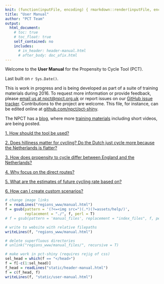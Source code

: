 ```yaml
---
knit: (function(inputFile, encoding) { rmarkdown::render(inputFile, encoding = encoding, output_file = file.path(dirname(inputFile), '../regions_www/manual.html')) })
title: "User Manual"
author: "PCT Team"
output:
  html_document:
    # toc: true
    # toc_float: true
    self_contained: no
    includes:
      # in_header: header-manual.html
      # after_body: doc_afix.html
---
```


<script>
  function toggleElement(id) {
if(document.getElementById(id).style.display == 'none') {
  document.getElementById(id).style.display = '';
} else {
  document.getElementById(id).style.display = 'none';
}
  }
</script>

Welcome to the **User Manual** for the Propensity to Cycle Tool (PCT).

Last built on `r Sys.Date()`.

This is work in progress and is being developed as part of a suite of training materials during 2016. To request more information or provide feedback, please [email us at npct@npct.org.uk](mailto:npct@npct.org.uk?Subject=Manual) or report issues on our [GitHub issue tracker](https://github.com/npct/pct-shiny/issues). Contributions to the project are welcome. This file, for instance, can be edited online at [github.com/npct/pct-shiny](https://github.com/npct/pct-shiny/edit/master/static/Manual.html).

The NPCT has a [blog](http://pct.bike/wp/), where more [training materials](http://pct.bike/wp/?cat=6) including short videos, are being posted.

[1\. How should the tool be used?](javascript:toggleElement('helptable'))

<div id="helptable" style="display:none">

The tool can be used in many different ways depending on the aims of the user. The tool is primarily designed to be used interactively. By switching between different scenarios, for example, one can see how the distribution of cycling can be expected to change as cycling grows. By switching between line types, you can see whether or not 'desire lines' of high demand are supplied with quiet and direct routes.

By experimenting with the 'Freeze lines' option and zooming into specific areas of interest, the level of cycling at more local levels can be explored. And by setting the basemap to 'Satellite' when zoomed into specific parts of the road network, the space available to create new cycle paths and car-free zones can be explored.

Overall, there are many ways that the tool can be used to improve cycling provision. It is likely that more features will be added in future versions The table below explains the various options in the interactive map.

<table class="table table-hover table-responsive">

<tbody>

<tr>

<td style="vertical-align: top; width: 1054px;"><span style="font-weight: bold; text-decoration: underline;">Scenario:</span>  

1.  Census 2011 Reported Cycle Commuting
2.  Government Target: this scenario is based on the UK government's proposed target (as set out in its draft [Cycling Delivery Plan](https://www.gov.uk/government/uploads/system/uploads/attachment_data/file/364791/141015_Cycling_Delivery_Plan.pdf)) to double cycling in England. Taking population increases and trip rate decreases into account, the target implies doubling the proportion of trips made by cycling nationwide. Trips that have a large distances or that already have a high rate of cycling will see cycling increase less than two-fold; trips with a below average current rate of cycling but high potential (based on the distance) will see cycling increase more than two-fold.
3.  Gender equality: Women have the same cycling rate as men
4.  Go Dutch: Cycling propensity at the levels seen in the Netherlands
5.  Electric bicycles: Willingness to cycle longer trips increases with widespread use of electric bicycles

</td>

<td style="vertical-align: top; width: 535px;">![Scenario Selection](./assets/help/scenario-selection.png)  
</td>

</tr>

<tr>

<td style="vertical-align: top; width: 1054px;"><span style="font-weight: bold; text-decoration: underline;">Zone Attribute</span>  

1.  Scenario Level of Cycling is the model predicted rate of cycling in the given area for the chosen scenario
2.  Scenario Increase in Cycling is the corresponding number of additional cycle commuters over and above Census 2011
3.  None: No zone attribute is displayed

</td>

<td style="vertical-align: top; width: 535px;">![Zone Attribute](./assets/help/zone-attribute.png)  
</td>

</tr>

<tr>

<td style="vertical-align: top; width: 1054px;"><span style="font-weight: bold; text-decoration: underline;">Cycling Flows</span>  

1.  Straight Lines between the population weighted centroids of Census Medium Super Output Areas
2.  'Fastest' Route using [Cycle Streets Routing](http://www.cyclestreets.net/journey/help/howitworks/)
3.  'Fastest' and 'Quietest' Routes using Cycle Streets Routing

</td>

<td style="vertical-align: top; width: 535px;">![Cycling Flows](./assets/help/cycling-flows.png)  
</td>

</tr>

<tr>

<td style="vertical-align: top; width: 1054px;">

<span style="font-weight: bold; text-decoration: underline;">Freeze Lines</span>

1.  Ticked: The top cycling flows shown remain those calculated based on the visible map area when the box was ticked
2.  Unticked: If the visible map area changes, flows are recalculated accordingly

</td>

<td style="vertical-align: top; width: 535px;">![Fixed Lines](./assets/help/freeze-lines.png)  
</td>

</tr>

<tr>

<td style="vertical-align: top; width: 1054px;">

<span style="font-weight: bold; text-decoration: underline;">Line Attribute</span>

1.  Scenario Level of Cycling is the model predicted rate of cycling between an origin destination pair for the chosen scenario
2.  Scenario Increase in Cycling is the corresponding number of additional cycle commuters that can be expected between the origin destination pair

</td>

<td style="vertical-align: top; width: 535px;">![Line Attribute](./assets/help/line-attribute.png)  
</td>

</tr>

<tr>

<td style="vertical-align: top; width: 1054px;"><span style="font-weight: bold; text-decoration: underline;">Flows to Show</span>  
When viewing flows, this slider selects how many of the of the top 50 are shown</td>

<td style="vertical-align: top; width: 535px;">![Number of Lines to Show](./assets/help/number-of-lines.png)  
</td>

</tr>

<tr>

<td style="vertical-align: top; width: 1054px;">

<span style="font-weight: bold; text-decoration: underline;">Fastest Route</span> The purple line represents the 'Fastest' cycling route calculated by CycleStreets between the population weighted centroid of two zones. Once selected the following information is displayed:

1.  Total commutes 2011: The total number of commuting trips between these two zones
2.  Cycling 2011: Reported cycle commutes between these two zones
3.  Scenario Cycling: The model predicted rate of cycling between an origin destination pair for the chosen scenario
4.  Scenario Increase: The difference between the Census 2011 Cycling and the Scenario
5.  Route Distance: The route distance in km between the centre of the zones

<span style="font-weight: bold; text-decoration: underline;"></span></td>

<td style="vertical-align: top; width: 535px;">![Direct Route](./assets/help/direct-route.png)  
</td>

</tr>

<tr>

<td style="vertical-align: top;">

<span style="font-weight: bold; text-decoration: underline;">Quiet Route</span> The light blue line represents the 'Quitest' cycling route calculated by CycleStreets between the population weighted centroid of two zones. Once selected the following information is displayed:

1.  Total commutes 2011: The total number of commuting trips between these two zones
2.  Cycling 2011: Reported cycle commutes between these two zones
3.  Scenario Cycling: The model predicted rate of cycling between an origin destination pair for the chosen scenario
4.  Scenario Increase: The difference between the Census 2011 Cycling and the Scenario
5.  Route Distance: The route distance in km between the centre of the zones

</td>

<td style="vertical-align: top;">![Quiet Route](./assets/help/quiet-route.png)  
</td>

</tr>

<tr>

<td style="vertical-align: top;">

<span style="font-weight: bold; text-decoration: underline;">Straight Lines</span> The red line represents a straight line between the population weighted centroid of two zones. Once selected the following information is displayed:

1.  Total commutes 2011: The total number of commuting trips between these two zones
2.  Cycling 2011: Reported cycle commutes between these two zones
3.  Scenario Cycling: The model predicted rate of cycling between an origin destination pair for the chosen scenario
4.  Scenario Increase: The difference between the Census 2011 Cycling and the Scenario
5.  Route Distance: The route distance in km between the centre of the zones

</td>

<td style="vertical-align: top;">![Straight Line](./assets/help/straight-line-popup.png)  
</td>

</tr>

<tr>

<td style="vertical-align: top;">

<span style="font-weight: bold; text-decoration: underline;">Zone Information</span> Zone information is displayed on clicking on the black circle in the centre of each zone:

1.  Zone: Zone name according to the Census
2.  Scenario Level of Cycling: the model predicted rate of cycling in the given area for the chosen scenario
3.  Scenario Increase in Cycling: the corresponding number of additional cycle commuters over and above Census 2011
4.  Hilliness: Shows the average hilliness of the zone from [digital elevation model](http://srtm.csi.cgiar.org/) data supplied by NASA.

</td>

<td style="vertical-align: top;">![Zone](./assets/help/zone-popup.png)  
</td>

</tr>

<tr>

<td style="vertical-align: top;"><span style="font-weight: bold; text-decoration: underline;">Zone Attribute Legend</span> The legend shows quartiles for the displayed zone attribute according to the scenario selected.</td>

<td style="vertical-align: top;">![Legend](./assets/help/legend.png)</td>

</tr>

</tbody>

</table>

</div>

[2\. Does hilliness matter for cycling? Do the Dutch just cycle more because the Netherlands is flatter?](javascript:toggleElement('a1'))

<div id="a1" style="display:none">

Hilliness is certainly an important predictor of cycling levels in England, with the probability of cycling a trip falling steadily as the hilliness of the local area increases (Figure 1). Overall, people in the tenth of the population in the flattest areas are three times more likely to cycle a trip than the tenth of people in the hilliest areas (2.8% trips cycled vs 0.8%).

<div style="margin: 0 auto; text-align: center">

<table cellpadding="5" align="center" border="0" width="70%">

<tbody>

<tr>

<td align="center" valign="center">[![](./assets/help/Fig0.png)](./assets/help/Fig0.png "Figure 1: Proportion of trips cycled in England, according to the hilliness of the local area")   
</td>

</tr>

<tr class="caption">

<td align="center" valign="center">**Figure 1: Proportion of trips cycled in England, according to the hilliness of the local area**</td>

</tr>

</tbody>

</table>

</div>

It is also true that the Netherlands is a flatter country than England. As illustrated in Figure 2, around 80% of people in the Netherlands live in areas that are below the 20th centile for local hilliness in England. Under 4% of people in the Netherlands in live in areas that are above the 50th centile for hilliness in England. Note that in both England and the Netherlands the local area is defined using administrative areas designed to contain populations of around 1500 individuals.

<div style="margin: 0 auto; text-align: center">

<table cellpadding="5" align="center" border="0" width="70%">

<tbody>

<tr>

<td align="center" valign="center">[![](./assets/help/Fig1.png)](./assets/help/Fig1.png "Figure 2: Distribution of the population of the Netherlands in terms of the hilliness of their local area, relative to the tenths defined in England.") </td>

</tr>

<tr class="caption">

<td align="center" valign="center">**Figure 2: Distribution of the population of the Netherlands in terms of the hilliness of their local area, relative to the tenths defined in England.**</td>

</tr>

</tbody>

</table>

</div>

We estimated what would happen to cycling levels in England if England had the same flat topography as the Netherlands (but the existing infrastructure, travel patterns and cycling cultures). We did this by re-weighting the cycle mode share shown in Figure 1 according to the Dutch distribution of hilliness shown in Figure 2 i.e. giving much more weight to the cycling levels of those living in the flattest parts of England than those living in the hilliest parts. In this "Dutch levels of hilliness" scenario, the proportion of trips cycled in England rose from 1.7% to 2.6%. This is still ten times lower than the mode share of 26.7% actually observed in the Netherlands. So although hilliness does explain a small part of why the English cycle less than the Dutch, it still leaves a massive difference unexplained. Or to put it another way, only if cycling levels in England were increased ten-fold would "the Netherlands is flatter" become a convincing excuse for England lagging behind.  

</div>

[3\. How does propensity to cycle differ between England and the Netherlands?](javascript:toggleElement('a2'))

<div id="a2" style="display:none">

People in the Netherlands make 26.7% of trips by bicycle, fifteen times higher than the figure of 1.7% in England. In addition, cycling in England is skewed towards younger, male cyclists (Figure 1A). By contrast in the Netherlands cycling remains common into older age, and women are in fact slightly more likely to cycle than men (Figure 1B). This means that the difference between England and the Netherlands is particularly large for women and older people (Figure 2). For example, whereas the cycle mode share is ‘only’ six times higher in the Netherlands than in England for men in their thirties, it is over 20 times higher for women in their thirties or men in their seventies and eighties. For women in their seventies and eighties, the cycle mode share is over 60 times higher in the Netherlands than in England.

<div style="margin: 0 auto; text-align: center">

<table cellpadding="5" align="center" border="0" width="90%">

<tbody>

<tr>

<td align="center" valign="center">[![](./assets/help/Fig2.png)](./assets/help/Fig2.png "Figure 1: Proportion of trips cycled in England and Netherlands stratified by age and sex")   
</td>

</tr>

<tr class="caption">

<td align="center" valign="center">**Figure 1: Proportion of trips cycled in England and Netherlands stratified by age and sex**</td>

</tr>

<tr class="row2">

<td align="center" valign="center">[![](./assets/help/Fig3.png)  
](./assets/help/Fig3.png "Figure 2: Ratio of cycle mode share in the Netherlands versus England, stratified by age and sex")</td>

</tr>

<tr class="caption">

<td align="center" valign="center">**Figure 2: Ratio of cycle mode share in the Netherlands versus England, stratified by age and sex**</td>

</tr>

</tbody>

</table>

</div>

In both countries, the probability of cycling falls rapidly as trip distance increases. Interestingly, the shape of this distance decay relationship is generally similar between the two countries (Figure 3). In other words, the Dutch achieve their higher cycling levels by boosting the relative probability that trips of all distances will be made by bicycle. This indicates that the potential to increase cycling levels in England exists for longer trips (≥ 10km) as well as for the shorter trips that are more often targeted in cycling interventions, perhaps through improved infrastructure or a more widespread adoption of ebikes. The only noticeable difference between England and the Netherlands is that the Dutch are relatively more likely to cycle short trips ≤ 1.5 miles than the English. Plausibly, this reflects trips being cycled in the Netherlands that are more often walked in England.

<div style="margin: 0 auto; text-align: center">

<table cellpadding="5" align="center" border="0" width="80%">

<tbody>

<tr>

<td align="center" valign="center">[![](./assets/help/Fig4.png)](./assets/help/Fig4.png "Figure 3: 'Distance decay' curves in England and the Netherlands, showing the probability that a trip of a given distance will be cycled relative to a trip of 2 miles")   
</td>

</tr>

<tr class="caption">

<td align="center" valign="center">**Figure 3: 'Distance decay' curves in England and the Netherlands, showing the probability that a trip of a given distance will be cycled relative to a trip of 2 miles**</td>

</tr>

</tbody>

</table>

</div>

</div>

[4\. Why focus on the direct routes?](javascript:toggleElement('a3'))

<div id="a3" style="display:none">

We give users the option of seeing either the 'direct' or the 'direct' the 'quietest' routes on the map. Which might people use? These routes come from the journey planner Cyclestreets.net, which helps people plan their cycling route. [Cyclestreets.net](http://www.cyclestreets.net) shows three types of route, 'direct', 'balanced', and 'quietest'. Many cyclists currently choose to take a quieter route at the cost of extra time because often the shortest route involves sharing with motor traffic on busy roads. However, even the quieter routes can still involve negotiating busy roads at times. The aim of the NPCT is not to predict exactly where people are currently cycling. Rather we are trying to prioritise where to put new infrastructure.

For many people, cycling with busy traffic is hugely off-putting. A systematic review carried out for this project found this particularly puts off women, and probably also older people and those riding with children.

So are the quietest routes for those groups, and the direct routes for others? No, because this project also shows that propensity to cycle declines more rapidly with distance for women and older people. If a quieter route creates a detour such that a 2 mile trip becomes effectively a 3 mile trip, younger men’s propensity to cycle the route will decrease 11%. But for younger women, the decline is 19%, and for older adults (60+) the propensity would decrease by 35%.

This hits women’s and older men’s cycling twice: they are less likely than men to want to cycle the direct route, but then are also less likely to be willing to cycle an effectively longer alternative route. It’s likely to be part of the reason for disparities in cycling by age and gender.

<div style="margin: 0 auto; text-align: center">

<table cellpadding="5" align="center" border="0" width="70%">

<tbody>

<tr>

<td align="center" valign="center">[![](./assets/help/Route.png)](./assets/help/Route.png "Direct and Quiet Routes between two zones.")   
</td>

</tr>

<tr class="caption">

<td align="center" valign="center">**Figure 1: Direct and Quiet Routes between two zones.**</td>

</tr>

</tbody>

</table>

</div>

Instead, for utility trips, improving direct routes will reduce safety and time disincentives to cycling. So while a good proportion of current cyclists may use the 'quietest' route, a big increase in capacity will likely necessitate substantial improvements to the 'direct' route, which will then carry many more riders.

Thus we have chosen to present the 'direct' as the most first choice for creating good cycling routes.

</div>

[5\. What are the estimates of future cycling rate based on?](javascript:toggleElement('a4'))

<div id="a4" style="display:none">

The estimates of future cycling rate are based on a regression model, the results of which can be seen in the Model Output Tab.

To create different scenarios of the future, we used different distance decay curves. For the Dutch scenario, for example, we assumed that the likelihood of cycling a given distance was the same in the UK as it is in the Netherlands.

The regression model also takes hilliness into account. The output is displayed in a way that focusses on the _absolute_ rate of cycling rather than the _percentage_ who cycle in a particular area or along a particular desire line. Thus short distance trips with a currently low rate of cycling, few hills and a high number of commutes will tend to have the highest projected increase in cycling.

The tool should be used interactively. By switching between different scenarios, for example, one can see how the distribution of cycling can be expected to change as cycling grows. By switching between line types, you can see whether or not 'desire lines' of high demand are supplied with quiet and direct routes.

By experimenting with the 'Freeze lines' option and zooming into specific areas of interest, the level of cycling at more local levels can be explored. And by setting the basemap to 'Satellite' when zoomed into specific parts of the road network, the space available to create new cycle paths and car-free zones can be explored.

Overall, there are many ways that the tool can be used to improve cycling provision. It is likely that more features will be added in future versions (if you have any suggestions, please [get in touch](mailto:npct@npct.org.uk)). The table below explains the various options in the interactive map.

</div>

[6\. How can I create custom scenarios?](javascript:toggleElement('a5'))

<div id="a5" style="display:none">

To create custom scenarios you need to 'build' new input data for the PCT and have a version of the tool running on your computer (not on a remote server). The steps to install working versions of the PCT and the build scripts on your computer are well described in the README files associated with the pct-load and pct-shiny GitHub repositories. These can be seen from the NPCT team's GitHub page: [github.com/npct](https://github.com/npct).

To create custom scenarios, the key dataset to modify is 'l.Rds', a SpatialLinesDataFrame (an R object class) that exists in each region. By modifying the values of the variables associated with each line in this dataset (e.g. as a funcion of distance and hilliness), new scenarios can be created.

We plan to add more documentation to ease the creation of locally specific scenarios and the deployment of the PCT for use in other countries and cities in which OD data is available.

</div>

</div>

<script>(function () { var script = document.createElement("script"); script.type = "text/javascript"; script.src = "https://cdn.mathjax.org/mathjax/latest/MathJax.js?config=TeX-AMS-MML_HTMLorMML"; document.getElementsByTagName("head")[0].appendChild(script); })();</script>

```r
# change image links
f = readLines("regions_www/manual.html")
f = gsub(pattern = '(?<=<img src=")(.*)(?=assets/help/)',
         replacement = "./", f, perl = T)
# f = gsub(pattern = 'manual_files', replacement = "index_files", f, perl = T)

# write to website with relative filepaths
writeLines(f, "regions_www/manual.html")

# delete superfluous directories
# unlink("regions_www/manual_files/", recursive = T)

# make work in pct-shiny (requires rejig of css)
sel_head = which(f == "</head>")
f = f[-c(1:sel_head)]
f_head = readLines("static/header-manual.html")
f = c(f_head, f)
writeLines(f, "static/user-manual.html")
```